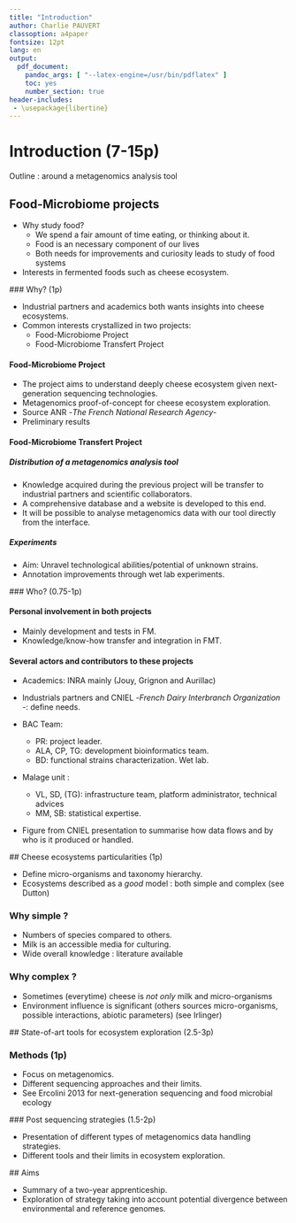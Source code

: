 ```yaml
---
title: "Introduction"
author: Charlie PAUVERT
classoption: a4paper
fontsize: 12pt
lang: en
output:
  pdf_document:
    pandoc_args: [ "--latex-engine=/usr/bin/pdflatex" ] 
    toc: yes
    number_section: true
header-includes:
 - \usepackage{libertine}
--- 
```


# Introduction (7-15p)


Outline : around a metagenomics analysis tool

## Food-Microbiome projects

* Why study food?
	+ We spend a fair amount of time eating, or thinking about it.
	+ Food is an necessary component of our lives
	+ Both needs for improvements and curiosity leads to study of food systems
* Interests in fermented foods such as cheese ecosystem.

### Why? (1p)

* Industrial partners and academics both wants insights into cheese ecosystems.
* Common interests crystallized in two projects:
	+ Food-Microbiome Project
	+ Food-Microbiome Transfert Project

#### Food-Microbiome Project

* The project aims to understand deeply cheese ecosystem given next-generation sequencing technologies.
* Metagenomics proof-of-concept for cheese ecosystem exploration.
* Source ANR -_The French National Research Agency_-
* Preliminary results

#### Food-Microbiome Transfert Project

##### Distribution of a metagenomics analysis tool

* Knowledge acquired during the previous project will be transfer to industrial partners and scientific collaborators.
* A comprehensive database and a website is developed to this end.
* It will be possible to analyse metagenomics data with our tool directly from the interface.

##### Experiments

* Aim: Unravel technological abilities/potential of unknown strains.
* Annotation improvements through wet lab experiments.


### Who? (0.75-1p)

#### Personal involvement in both projects

* Mainly development and tests in FM.
* Knowledge/know-how transfer and integration in FMT.

#### Several actors and contributors to these projects

* Academics: INRA mainly (Jouy, Grignon and Aurillac)
* Industrials partners and CNIEL -_French Dairy Interbranch Organization_ -: define needs.

* BAC Team:
	+ PR: project leader.
	+ ALA, CP, TG: development bioinformatics team.
	+ BD: functional strains characterization. Wet lab.
* MaIage unit :
	+ VL, SD, (TG): infrastructure team, platform administrator, technical advices
	+ MM, SB: statistical expertise.

* Figure from CNIEL presentation to summarise how data flows and by who is it produced or handled.

## Cheese ecosystems particularities (1p)

* Define micro-organisms and taxonomy hierarchy.
* Ecosystems described as a _good_ model : both simple and complex (see Dutton)


### Why simple ?

* Numbers of species compared to others.
* Milk is an accessible media for culturing.
* Wide overall knowledge : literature available

### Why complex ?

* Sometimes (everytime) cheese is _not only_ milk and micro-organisms
* Environment influence is significant (others sources micro-organisms, possible interactions, abiotic parameters) (see Irlinger)

## State-of-art tools for ecosystem exploration (2.5-3p)

### Methods (1p)

* Focus on metagenomics.
* Different sequencing approaches and their limits.
* See Ercolini 2013 for next-generation sequencing and food microbial ecology

### Post sequencing strategies (1.5-2p)

* Presentation of different types of metagenomics data handling strategies.
* Different tools and their limits in ecosystem exploration.

## Aims

* Summary of a two-year apprenticeship.
* Exploration of strategy taking into account potential divergence between environmental and reference genomes.
